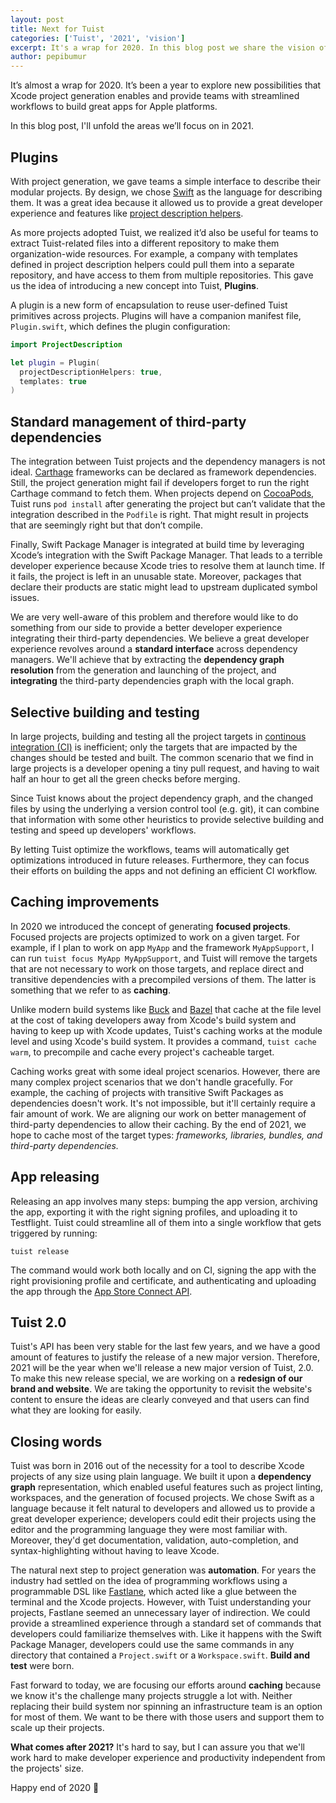 ```yaml
---
layout: post
title: Next for Tuist
categories: ['Tuist', '2021', 'vision']
excerpt: It's a wrap for 2020. In this blog post we share the vision of Tuist for 2021. We'll bring support for plugins, improve and standardize the integration of third party dependencies, add support for selective building and testing, and much more.
author: pepibumur
---
```


It’s almost a wrap for 2020. It’s been a year to explore new possibilities that Xcode project generation enables and provide teams with streamlined workflows to build great apps for Apple platforms.

In this blog post, I'll unfold the areas we’ll focus on in 2021.

## Plugins

With project generation, we gave teams a simple interface to describe their modular projects.
By design, we chose [Swift](https://developer.apple.com/swift/) as the language for describing them.
It was a great idea because it allowed us to provide a great developer experience and features like [project description helpers](https://docs.tuist.io/features/helpers/).

As more projects adopted Tuist,
we realized it’d also be useful for teams to extract Tuist-related files into a different repository to make them organization-wide resources.
For example,
a company with templates defined in project description helpers could pull them into a separate repository,
and have access to them from multiple repositories.
This gave us the idea of introducing a new concept into Tuist, **Plugins**.

A plugin is a new form of encapsulation to reuse user-defined Tuist primitives across projects.
Plugins will have a companion manifest file, `Plugin.swift`, which defines the plugin configuration:

```swift
import ProjectDescription

let plugin = Plugin(
  projectDescriptionHelpers: true,
  templates: true
)
```

## Standard management of third-party dependencies

The integration between Tuist projects and the dependency managers is not ideal.
[Carthage](https://github.com/carthage) frameworks can be declared as framework dependencies.
Still, the project generation might fail if developers forget to run the right Carthage command to fetch them.
When projects depend on [CocoaPods](https://cocoapods.org),
Tuist runs `pod install` after generating the project but can’t validate that the integration described in the `Podfile` is right.
That might result in projects that are seemingly right but that don’t compile.

Finally,
Swift Package Manager is integrated at build time by leveraging Xcode’s integration with the Swift Package Manager.
That leads to a terrible developer experience because Xcode tries to resolve them at launch time.
If it fails,
the project is left in an unusable state.
Moreover,
packages that declare their products are static might lead to upstream duplicated symbol issues.

We are very well-aware of this problem and therefore would like to do something from our side to provide a better developer experience integrating their third-party dependencies.
We believe a great developer experience revolves around a **standard interface** across dependency managers.
We'll achieve that by extracting the **dependency graph resolution** from the generation and launching of the project,
and **integrating** the third-party dependencies graph with the local graph.

## Selective building and testing

In large projects,
building and testing all the project targets in [continous integration (CI)](https://en.wikipedia.org/wiki/Continuous_integration) is inefficient;
only the targets that are impacted by the changes should be tested and built.
The common scenario that we find in large projects is a developer opening a tiny pull request, and having to wait half an hour to get all the green checks before merging.

Since Tuist knows about the project dependency graph, and the changed files by using the underlying a version control tool (e.g. git),
it can combine that information with some other heuristics to provide selective building and testing and speed up developers' workflows.

By letting Tuist optimize the workflows, teams will automatically get optimizations introduced in future releases. Furthermore, they can focus their efforts on building the apps and not defining an efficient CI workflow.

## Caching improvements

In 2020 we introduced the concept of generating **focused projects**. Focused projects are projects optimized to work on a given target. For example, if I plan to work on app `MyApp` and the framework `MyAppSupport`, I can run `tuist focus MyApp MyAppSupport`, and Tuist will remove the targets that are not necessary to work on those targets, and replace direct and transitive dependencies with a precompiled versions of them. The latter is something that we refer to as **caching**.

Unlike modern build systems like [Buck](https://buck.build) and [Bazel](https://bazel.build) that cache at the file level at the cost of taking developers away from Xcode's build system and having to keep up with Xcode updates, Tuist's caching works at the module level and using Xcode's build system. It provides a command, `tuist cache warm`, to precompile and cache every project's cacheable target.

Caching works great with some ideal project scenarios. However, there are many complex project scenarios that we don't handle gracefully. For example, the caching of projects with transitive Swift Packages as dependencies doesn't work. It's not impossible, but it'll certainly require a fair amount of work. We are aligning our work on better management of third-party dependencies to allow their caching. By the end of 2021, we hope to cache most of the target types: _frameworks, libraries, bundles, and third-party dependencies._

## App releasing

Releasing an app involves many steps: bumping the app version, archiving the app, exporting it with the right signing profiles, and uploading it to Testflight. Tuist could streamline all of them into a single workflow that gets triggered by running:

```
tuist release
```

The command would work both locally and on CI, signing the app with the right provisioning profile and certificate, and authenticating and uploading the app through the [App Store Connect API](https://developer.apple.com/app-store-connect/api/).

## Tuist 2.0

Tuist's API has been very stable for the last few years, and we have a good amount of features to justify the release of a new major version. Therefore, 2021 will be the year when we'll release a new major version of Tuist, 2.0. To make this new release special, we are working on a **redesign of our brand and website**. We are taking the opportunity to revisit the website's content to ensure the ideas are clearly conveyed and that users can find what they are looking for easily.

## Closing words

Tuist was born in 2016 out of the necessity for a tool to describe Xcode projects of any size using plain language. We built it upon a **dependency graph** representation, which enabled useful features such as project linting, workspaces, and the generation of focused projects. We chose Swift as a language because it felt natural to developers and allowed us to provide a great developer experience; developers could edit their projects using the editor and the programming language they were most familiar with. Moreover, they'd get documentation, validation, auto-completion, and syntax-highlighting without having to leave Xcode.

The natural next step to project generation was **automation**. For years the industry had settled on the idea of programming workflows using a programmable DSL like [Fastlane](https://github.com/fastlane), which acted like a glue between the terminal and the Xcode projects. However, with Tuist understanding your projects, Fastlane seemed an unnecessary layer of indirection. We could provide a streamlined experience through a standard set of commands that developers could familiarize themselves with. Like it happens with the Swift Package Manager, developers could use the same commands in any directory that contained a `Project.swift` or a `Workspace.swift`. **Build and test** were born.

Fast forward to today, we are focusing our efforts around **caching** because we know it's the challenge many projects struggle a lot with. Neither replacing their build system nor spinning an infrastructure team is an option for most of them. We want to be there with those users and support them to scale up their projects.

**What comes after 2021?** It's hard to say, but I can assure you that we'll work hard to make developer experience and productivity independent from the projects' size.

Happy end of 2020 🤗
